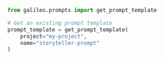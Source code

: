 ```python Python
from galileo.prompts import get_prompt_template

# Get an existing prompt template
prompt_template = get_prompt_template(
    project="my-project",
    name="storyteller-prompt"
)
```
